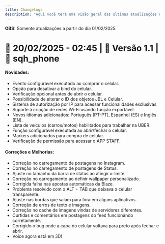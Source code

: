 ```yaml
---
title: Changelogs
description: "Aqui você terá uma visão geral das ultimas atualizações de nossos resources"
---
```


**OBS:** Somente atualizações a partir do dia  01/02/2025



# 📅 20/02/2025 - 02:45 | 📌 Versão 1.1 | 📱 sqh_phone
#### Novidades:
- Evento configurável executado ao comprar o celular.
- Opção para desativar a bind do celular.
- Verificação opcional antes de abrir o celular.
- Possibilidade de alterar o ID dos objetos JBL e Celular.
- Sistema de autorização por IP para acessar funcionalidades exclusivas.
- Suporte à criação de redes Wi-Fi usando função exportável.
- Novos idiomas adicionados: Português (PT-PT), Espanhol (ES) e Inglês (EN).
- Lista de veículos (carros/motos) habilitados para trabalhar na UBER.
- Função configurável executada ao abrir/fechar o celular.
- Markers adicionados para compra de celular.
- Verificação de permissão para acessar o APP STAFF.
#### Correções e Melhorias:
- Correção no carregamento de postagens no Instagram.
- Correção no carregamento de postagens de Status.
- Ajuste no tamanho da barra de status ao atingir o limite.
- Correção no carregamento ao definir wallpaper personalizado.
- Corrigida falha nas apostas automáticas da Blaze.
- Problema resolvido com o ALT + TAB que deixava o celular transparente.
- Ajuste nas bordas que saíam para fora em alguns aplicativos.
- Correção de erros de texto e imagens.
- Correção no cache de imagens vindas de servidores diferentes.
- Curtidas e comentários em postagens do feed funcionando corretamente.
- Corrigido o bug onde a capa do celular voltava para preto após fechar e abrir.
- Voice agora está em 3D!
